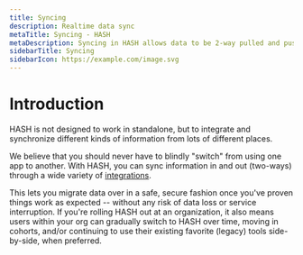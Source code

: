 ```yaml
---
title: Syncing
description: Realtime data sync
metaTitle: Syncing - HASH
metaDescription: Syncing in HASH allows data to be 2-way pulled and pushed, in realtime, with a variety of external applications and datastores
sidebarTitle: Syncing
sidebarIcon: https://example.com/image.svg
---
```


# Introduction

HASH is not designed to work in standalone, but to integrate and synchronize different kinds of information from lots of different places.

We believe that you should never have to blindly "switch" from using one app to another. With HASH, you can sync information in and out (two-ways) through a wide variety of [integrations](https://hash.ai/guide/syncing/integrations).

This lets you migrate data over in a safe, secure fashion once you've proven things work as expected -- without any risk of data loss or service interruption. If you're rolling HASH out at an organization, it also means users within your org can gradually switch to HASH over time, moving in cohorts, and/or continuing to use their existing favorite (legacy) tools side-by-side, when preferred.
